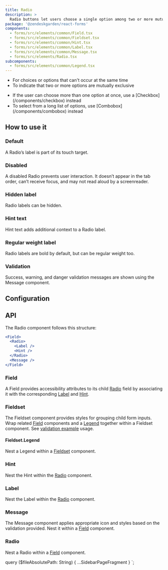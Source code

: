 ```yaml
---
title: Radio
description: >
  Radio buttons let users choose a single option among two or more mutually exclusive options.
package: '@zendeskgarden/react-forms'
components:
  - forms/src/elements/common/Field.tsx
  - forms/src/elements/common/Fieldset.tsx
  - forms/src/elements/common/Hint.tsx
  - forms/src/elements/common/Label.tsx
  - forms/src/elements/common/Message.tsx
  - forms/src/elements/Radio.tsx
subcomponents:
  - forms/src/elements/common/Legend.tsx
---
```


<Usage>
  <Use>
    <ul>
      <li>For choices or options that can't occur at the same time</li>
      <li>To indicate that two or more options are mutually exclusive</li>
    </ul>
  </Use>
  <Misuse>
    <ul>
      <li>
        <Markdown>
          If the user can choose more than one option at once, use a
          [Checkbox](/components/checkbox) instead
        </Markdown>
      </li>
      <li>
        <Markdown>
          To select from a long list of options, use [Combobox](/components/combobox) instead
        </Markdown>
      </li>
    </ul>
  </Misuse>
</Usage>

## How to use it

### Default

A Radio’s label is part of its touch target.


<CodeExample code={DefaultCode}>
  <Default />
</CodeExample>

### Disabled

A disabled Radio prevents user interaction. It doesn’t appear in the tab order, can’t receive focus, and may not read
aloud by a screenreader.


<CodeExample code={DisabledCode}>
  <Disabled />
</CodeExample>

### Hidden label

Radio labels can be hidden.


<CodeExample code={HiddenCode}>
  <Hidden />
</CodeExample>

### Hint text

Hint text adds additional context to a Radio label.


<CodeExample code={HintCode}>
  <Hint />
</CodeExample>

### Regular weight label

Radio labels are bold by default, but can be regular weight too.


<CodeExample code={RegularWeightLabelCode}>
  <RegularWeightLabel />
</CodeExample>

### Validation

Success, warning, and danger validation messages are shown using the Message component.


<CodeExample code={ValidationCode}>
  <Validation />
</CodeExample>

## Configuration

<Configuration reactPackage={props.data.mdx.package} components={props.data.mdx.components} />

## API

The Radio component follows this structure:

```jsx
<Field>
  <Radio>
    <Label />
    <Hint />
  </Radio>
  <Message />
</Field>
```

### Field

<Component components={props.data.mdx.components} componentName="field" />

A Field provides accessibility attributes to its child [Radio](#radio) field by associating it
with the corresponding [Label](#label) and [Hint](#hint).

<PropSheet components={props.data.mdx.components} componentName="field" />

### Fieldset

<Component components={props.data.mdx.components} componentName="fieldset" />

The Fieldset component provides styles for grouping child form inputs. Wrap related [Field](#field)
components and a [Legend](#fieldsetlegend) together within a Fieldset component. See [validation example](#validation) usage.

<PropSheet components={props.data.mdx.components} componentName="fieldset" />

#### Fieldset.Legend

<Component components={props.data.mdx.subcomponents} componentName="fieldset.legend" />

Nest a Legend within a [Fieldset](#fieldset) component.

<PropSheet components={props.data.mdx.subcomponents} componentName="fieldset.legend" />

### Hint

<Component components={props.data.mdx.components} componentName="hint" />

Nest the Hint within the [Radio](#radio) component.

<PropSheet components={props.data.mdx.components} componentName="hint" />

### Label

<Component components={props.data.mdx.components} componentName="label" />

Nest the Label within the [Radio](#radio) component.

<PropSheet components={props.data.mdx.components} componentName="label" />

### Message

<Component components={props.data.mdx.components} componentName="message" />

The Message component applies appropriate icon and styles based on the validation provided. Nest
it within a [Field](#field) component.

<PropSheet components={props.data.mdx.components} componentName="message" />

### Radio

<Component components={props.data.mdx.components} componentName="radio" />

Nest a Radio within a [Field](#field) component.

<PropSheet components={props.data.mdx.components} componentName="radio" />


  query ($fileAbsolutePath: String) {
    ...SidebarPageFragment
  }
`;
